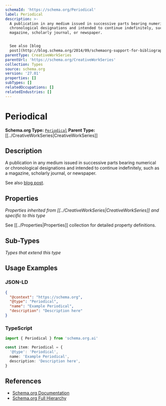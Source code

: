 ```yaml
---
schemaId: 'https://schema.org/Periodical'
label: Periodical
description: >-
  A publication in any medium issued in successive parts bearing numerical or
  chronological designations and intended to continue indefinitely, such as a
  magazine, scholarly journal, or newspaper.


  See also [blog
  post](http://blog.schema.org/2014/09/schemaorg-support-for-bibliographic_2.html).
parentType: CreativeWorkSeries
parentUrl: 'https://schema.org/CreativeWorkSeries'
collection: Types
source: schema.org
version: '27.01'
properties: []
subTypes: []
relatedOccupations: []
relatedIndustries: []
---
```

# Periodical

**Schema.org Type:** [`Periodical`](https://schema.org/Periodical)
**Parent Type:** [[../CreativeWorkSeries|CreativeWorkSeries]]

## Description

A publication in any medium issued in successive parts bearing numerical or chronological designations and intended to continue indefinitely, such as a magazine, scholarly journal, or newspaper.

See also [blog post](http://blog.schema.org/2014/09/schemaorg-support-for-bibliographic_2.html).

## Properties

*Properties inherited from [[../CreativeWorkSeries|CreativeWorkSeries]] and specific to this type*

See [[../Properties|Properties]] collection for detailed property definitions.

## Sub-Types

*Types that extend this type*

## Usage Examples

### JSON-LD

```json
{
  "@context": "https://schema.org",
  "@type": "Periodical",
  "name": "Example Periodical",
  "description": "Description here"
}
```

### TypeScript

```typescript
import { Periodical } from 'schema.org.ai'

const item: Periodical = {
  '@type': 'Periodical',
  name: 'Example Periodical',
  description: 'Description here',
}
```

## References

- [Schema.org Documentation](https://schema.org/Periodical)
- [Schema.org Full Hierarchy](https://schema.org/docs/full.html)
